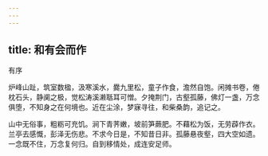 ```yaml
---
---
---
```

title: 和有会而作
---



有序





炉峰山趾，筑室数楹，汲寒溪水，爨九里松，童子作食，澹然自饱。闲摊书卷，倦枕石头，静阒之极，觉松涛溪濑聒耳可憎。夕掩荆门，古壑孤藤，佛灯一盏，万念俱堕，不知身之在何境也。近在尘涂，梦寐寻往，和柴桑韵，追记之。

山中无俗事，粗粝可充饥。涧下青荠嫩，坡前笋蕨肥。不藉松为饭，无劳薜作衣。兰亭去感慨，彭泽无伤悲。不求今日是，不知昔日非。孤藤悬夜壑，四大空如遗。一念既不住，万念复何归。自到移情处，成连安足师。